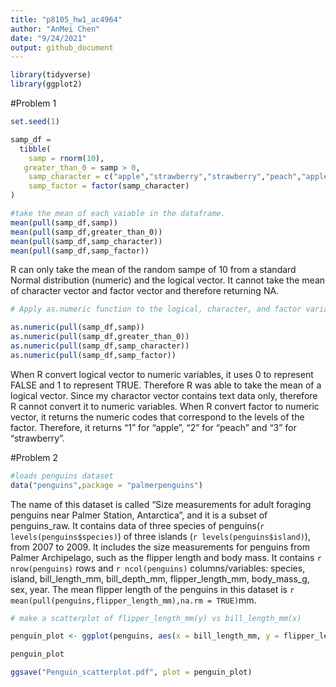 ```yaml
---
title: "p8105_hw1_ac4964"
author: "AnMei Chen"
date: "9/24/2021"
output: github_document
---
```


```r
library(tidyverse)
library(ggplot2)
```


#Problem 1

```r
set.seed(1)

samp_df = 
  tibble(
    samp = rnorm(10),
   greater_than_0 = samp > 0,
    samp_character = c("apple","strawberry","strawberry","peach","apple","peach","peach","apple", "peach","strawberry"),
    samp_factor = factor(samp_character)
)


```


```r

#take the mean of each vaiable in the dataframe.
mean(pull(samp_df,samp))
mean(pull(samp_df,greater_than_0))
mean(pull(samp_df,samp_character))
mean(pull(samp_df,samp_factor))

```

R can only take the mean of the random sampe of 10 from a standard Normal distribution (numeric) and the logical vector.
It cannot take the mean of character vector and factor vector and therefore returning NA.


```r
# Apply as.numeric function to the logical, character, and factor variables.

as.numeric(pull(samp_df,samp))
as.numeric(pull(samp_df,greater_than_0))
as.numeric(pull(samp_df,samp_character))
as.numeric(pull(samp_df,samp_factor))


```

When R convert logical vector to numeric variables, it uses 0 to represent FALSE and 1 to represent TRUE. Therefore R was able to take the mean of a logical vector.
Since my charactor vector contains text data only, therefore R cannot convert it to numeric variables.
When R convert factor to numeric vector, it returns the numeric codes that correspond to the levels of the factor. Therefore, it returns "1" for "apple", "2" for "peach" and "3" for "strawberry".


#Problem 2

```r

#loads penguins dataset
data("penguins",package = "palmerpenguins")

```

The name of this dataset is called "Size measurements for adult foraging penguins near Palmer Station, Antarctica", and it is a subset of penguins_raw. It contains data of three species of penguins(`r levels(penguins$species)`) of three islands (`r levels(penguins$island)`), from 2007 to 2009. It includes the size measurements for penguins from Palmer Archipelago, such as the flipper length and body mass. It contains `r nrow(penguins)` rows and `r ncol(penguins)` columns/variables: species, island, bill_length_mm, bill_depth_mm, flipper_length_mm, body_mass_g, sex, year. The mean flipper length of the penguins in this dataset is `r mean(pull(penguins,flipper_length_mm),na.rm = TRUE)`mm.


```r
# make a scatterplot of flipper_length_mm(y) vs bill_length_mm(x)

penguin_plot <- ggplot(penguins, aes(x = bill_length_mm, y = flipper_length_mm, color = species)) + geom_point()

penguin_plot

ggsave("Penguin_scatterplot.pdf", plot = penguin_plot)
```

